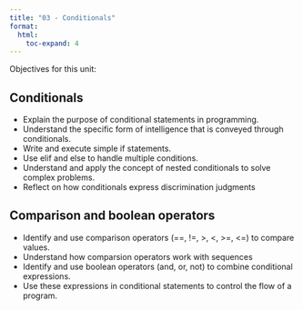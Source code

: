 ```yaml
---
title: "03 - Conditionals"
format:
  html:
    toc-expand: 4
---
```


Objectives for this unit:

## Conditionals
-   Explain the purpose of conditional statements in programming.
-   Understand the specific form of intelligence that is conveyed through conditionals.
-   Write and execute simple if statements.
-   Use elif and else to handle multiple conditions.
-   Understand and apply the concept of nested conditionals to solve complex problems.
-   Reflect on how conditionals express discrimination judgments

## Comparison and boolean operators
-   Identify and use comparison operators (==, !=, \>, \<, \>=, \<=) to compare values.
-   Understand how comparsion operators work with sequences
-   Identify and use boolean operators (and, or, not) to combine conditional expressions.
-   Use these expressions in conditional statements to control the flow of a program.

